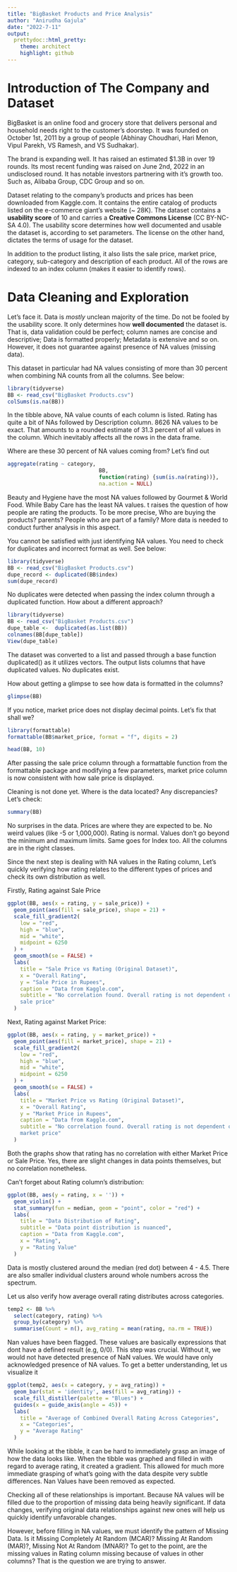 ```yaml
---
title: "BigBasket Products and Price Analysis"
author: "Anirudha Gajula"
date: "2022-7-11"
output:
  prettydoc::html_pretty:
    theme: architect
    highlight: github
---
```


# Introduction of The Company and Dataset

BigBasket is an online food and grocery store that delivers personal and household needs right to the customer's doorstep. It was founded on October 1st, 2011 by a group of people (Abhinay Choudhari, Hari Menon, Vipul Parekh, VS Ramesh, and VS Sudhakar).

The brand is expanding well. It has raised an estimated \$1.3B in over 19 rounds. Its most recent funding was raised on June 2nd, 2022 in an undisclosed round. It has notable investors partnering with it's growth too. Such as, Alibaba Group, CDC Group and so on.

Dataset relating to the company's products and prices has been downloaded from Kaggle.com. It contains the entire catalog of products listed on the e-commerce giant's website (\~ 28K). The dataset contains a **usability score** of 10 and carries a **Creative Commons License** (CC BY-NC-SA 4.0). The usability score determines how well documented and usable the dataset is, according to set parameters. The license on the other hand, dictates the terms of usage for the dataset.

In addition to the product listing, it also lists the sale price, market price, category, sub-category and description of each product. All of the rows are indexed to an index column (makes it easier to identify rows).

# Data Cleaning and Exploration

Let's face it. Data is *mostly* unclean majority of the time. Do not be fooled by the usability score. It only determines how **well documented** the dataset is. That is, data validation could be perfect; column names are concise and descriptive; Data is formatted properly; Metadata is extensive and so on. However, it does not guarantee against presence of NA values (missing data).

This dataset in particular had NA values consisting of more than 30 percent when combining NA counts from all the columns. See below:

```r
library(tidyverse)
BB <- read_csv("BigBasket Products.csv")
colSums(is.na(BB)) 
```

In the tibble above, NA value counts of each column is listed. Rating has quite a bit of NAs followed by Description column. 8626 NA values to be exact. That amounts to a rounded estimate of 31.3 percent of all values in the column. Which inevitably affects all the rows in the data frame.

Where are these 30 percent of NA values coming from? Let's find out 

```r
aggregate(rating ~ category,
                             BB,
                             function(rating) {sum(is.na(rating))},
                             na.action = NULL)
```

Beauty and Hygiene have the most NA values followed by Gourmet & World Food. While Baby Care has the least NA values. t raises the question of how people are rating the products. To be more precise, Who are buying the products? parents? People who are part of a family? More data is needed to conduct further analysis in this aspect. 

You cannot be satisfied with just identifying NA values. You need to check for duplicates and incorrect format as well. See below:

```r
library(tidyverse)
BB <- read_csv("BigBasket Products.csv")
dupe_record <- duplicated(BB$index)
sum(dupe_record) 
```

No duplicates were detected when passing the index column through a duplicated function. How about a different approach?

```r
library(tidyverse)
BB <- read_csv("BigBasket Products.csv")
dupe_table <-  duplicated(as.list(BB))
colnames(BB[dupe_table])
View(dupe_table)
```

The dataset was converted to a list and passed through a base function duplicated() as it utilizes vectors. The output lists columns that have duplicated values. No duplicates exist.

How about getting a glimpse to see how data is formatted in the columns?

```r
glimpse(BB)
```

If you notice, market price does not display decimal points. Let's fix that shall we?

```r
library(formattable)
formattable(BB$market_price, format = "f", digits = 2)
```

```r
head(BB, 10)
```

After passing the sale price column through a formattable function from the formattable package and modifying a few parameters, market price column is now  consistent with how sale price is displayed.

Cleaning is not done yet. Where is the data located? Any discrepancies? Let's check:

```r
summary(BB)
```

No surprises in the data. Prices are where they are expected to be. No weird values (like -5 or 1,000,000). Rating is normal. Values don't go beyond the minimum and maximum limits. Same goes for Index too. All the columns are in the right classes.

Since the next step is dealing with NA values in the Rating column, Let's quickly verifying how rating relates to the different types of prices and check its own distribution as well.

Firstly, Rating against Sale Price

```r
ggplot(BB, aes(x = rating, y = sale_price)) +
  geom_point(aes(fill = sale_price), shape = 21) +
  scale_fill_gradient2(
    low = "red",
    high = "blue",
    mid = "white",
    midpoint = 6250
  ) +
  geom_smooth(se = FALSE) +
  labs(
    title = "Sale Price vs Rating (Original Dataset)",
    x = "Overall Rating",
    y = "Sale Price in Rupees",
    caption = "Data from Kaggle.com",
    subtitle = "No correlation found. Overall rating is not dependent on
    sale price"
  )
```

Next, Rating against Market Price:

```r
ggplot(BB, aes(x = rating, y = market_price)) +
  geom_point(aes(fill = market_price), shape = 21) +
  scale_fill_gradient2(
    low = "red",
    high = "blue",
    mid = "white",
    midpoint = 6250
  ) +
  geom_smooth(se = FALSE) +
  labs(
    title = "Market Price vs Rating (Original Dataset)",
    x = "Overall Rating",
    y = "Market Price in Rupees",
    caption = "Data from Kaggle.com",
    subtitle = "No correlation found. Overall rating is not dependent on
    market price"
  )
```

Both the graphs show that rating has no correlation with either Market Price or Sale Price. Yes, there are slight changes in data points themselves, 
but no correlation nonetheless. 

Can't forget about Rating column's distribution: 

```r
ggplot(BB, aes(y = rating, x = '')) +
  geom_violin() +
  stat_summary(fun = median, geom = "point", color = "red") +
  labs(
    title = "Data Distribution of Rating",
    subtitle = "Data point distribution is nuanced",
    caption = "Data from Kaggle.com",
    x = "Rating",
    y = "Rating Value"
  )
```

Data is mostly clustered around the median (red dot) between 4 - 4.5. There are also smaller individual clusters around whole numbers across the spectrum.

Let us also verify how average overall rating distributes across categories. 

```r
temp2 <- BB %>% 
  select(category, rating) %>% 
  group_by(category) %>% 
  summarise(Count = n(), avg_rating = mean(rating, na.rm = TRUE))
```

Nan values have been flagged. These values are basically expressions that dont have a defined result (e.g, 0/0). This step was crucial. Without it, we would not have detected presence of NaN values. We would have only acknowledged presence of NA values. To get a better understanding, let us visualize it

```r
ggplot(temp2, aes(x = category, y = avg_rating)) +
  geom_bar(stat = 'identity', aes(fill = avg_rating)) +
  scale_fill_distiller(palette = "Blues") +
  guides(x = guide_axis(angle = 45)) +
  labs(
    title = "Average of Combined Overall Rating Across Categories", 
    x = "Categories",
    y = "Average Rating"
  )
```

While looking at the tibble, it can be hard to immediately grasp an image of how 
the data looks like. When the tibble was graphed and filled in with regard to average rating, it created a gradient. This allowed for much more immediate grasping of what's going with the data despite very subtle differences. Nan Values have been removed as expected. 

Checking all of these relationships is important. Because NA values will be filled due to the proportion of missing data being heavily significant. If data changes, verifying original data relationships against new ones will help us quickly identify unfavorable changes. 

However, before filling in NA values, we must identify the pattern of Missing Data. Is it Missing Completely At Random (MCAR)? Missing At Random (MAR)?, Missing Not At Random (MNAR)? To get to the point, are the missing values in Rating column missing because of values in other columns? That is the question we are trying to answer. 



